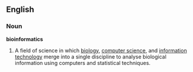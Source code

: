 ==English==

===Noun===
'''bioinformatics'''
# A field of science in which [[biology]], [[computer science]], and [[information technology]] merge into a single discipline to analyse biological information using computers and statistical techniques.